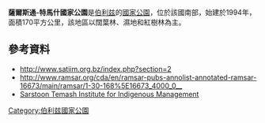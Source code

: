 {{coord|15.942513|N|88.999|W|type:landmark_region:BZ|display=title}}

'''薩爾斯通-特馬什國家公園'''是[[伯利兹|伯利兹]]的[[國家公園|國家公園]]，位於該國南部，始建於1994年，面積170平方公里，該地區以闊葉林、濕地和紅樹林為主。

==參考資料==
* http://www.satiim.org.bz/index.php?section=2
* http://www.ramsar.org/cda/en/ramsar-pubs-annolist-annotated-ramsar-16673/main/ramsar/1-30-168%5E16673_4000_0__
*[http://www.satiim.org.bz/ Sarstoon Temash Institute for Indigenous Management]

{{Belize-geo-stub}}
[[Category:伯利兹國家公園|Category:伯利兹國家公園]]